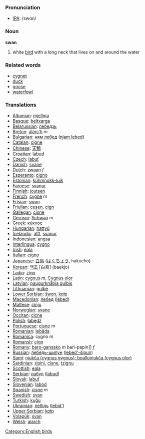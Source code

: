 === Pronunciation ===
*[[w:IPA|IPA]]: /swɑn/

=== Noun ===
'''swan'''

# white [[bird]] with a long neck that lives on and around the water


=== Related words ===
*[[cygnet]]
*[[duck]]
*[[goose]]
*[[waterfowl]]

=== Translations ===
*[[Albanian]]: [[mjellma]]
*[[Basque]]: [[beltxarga]]
*[[Belarussian]]: [[лебедзь]]
*[[Breton]]: [[alarc’h]] ''m''
*[[Bulgarian]]: [[ням лебед]] ([[njam lebed]])
*[[Catalan]]: [[cigne]]
*[[Chinese]]: [[天鹅]]
*[[Croatian]]: [[labud]]
*[[Czech]]: [[labuť]]
*[[Danish]]: [[svane]]
*[[Dutch]]: [[zwaan]] ''f''
*[[Esperanto]]: [[cigno]]
*[[Estonian]]: [[kühmnokk-luik]]
*[[Faroese]]: [[svanur]]
*[[Finnish]]: [[joutsen]]
*[[French]]: [[cygne]] ''m''
*[[Frisian]]: [[swan]]
*[[Friulian]]: [[cesen]], [[cign]]
*[[Gallegan]]: [[cisne]]
*[[German]]: [[Schwan]] ''m''
*[[Greek]]: [[κύκνος]] '' ''
*[[Hungarian]]: [[hattyú]]
*[[Icelandic]]: [[álft]], [[svanur]]
*[[Indonesian]]: [[angsa]]
*[[Interlingua]]: [[cygno]]
*[[Irish]]: [[eala]]
*[[Italian]]: [[cigno]] '' ''
*[[Japanese]]: [[白鳥]] ([[はくちょう]], hakuchō)
*[[Korean]]: [[백조]] [白鳥] (baekjo)
*[[Ladin]]: [[zign]]
*[[Latin]]: [[cygnus]] ''m'', [[Cygnus olor]]
*[[Latvian]]: [[paugurknābja gulbis]]
*[[Lithuanian]]: [[gulbė]]
*[[Lower Sorbian]]: [[šwon]], [[kołp]]
*[[Macedonian]]: [[лебед]] ([[lebed]])
*[[Maltese]]: [[ċinju]]
*[[Norwegian]]: [[svane]]
*[[Occitan]]: [[cicne]]
*[[Polish]]: [[łabędź]] '' ''
*[[Portuguese]]: [[cisne]] ''m''
*[[Romanian]]: [[lebăda]]
*[[Romanica]]: cygno ''m''
*[[Romansh]]: [[cign]]
*[[Romany]]: [[baro-gansako]] ''m'' bari-papin]] ''f''
*[[Russian]]: [[лебедь-шипун]] ([[lebed'-šipun]]) '' ''
*[[Sami]]: [[njukča (cygnus gygnus); boallonjukča (cygnus olor)]]
*[[Sardinian]]: [[sìsini]], [[cisne]], [[tzignu]]
*[[Scottish]]: [[eala]]
*[[Serbian]]: [[лабуд]] ([[labud]])
*[[Slovak]]: [[labuť]]
*[[Slovenian]]: [[labod]]
*[[Spanish]]: [[cisne]] ''m''
*[[Swedish]]: [[svan]]
*[[Turkish]]: [[kuğu]]
*[[Ukrainian]]: [[лебідь]] ([[lebid']])
*[[Upper Sorbian]]: [[kołp]]
*[[Volapük]]: [[svan]]
*[[Welsh]]: [[alarch]]

[[Category:English birds]]